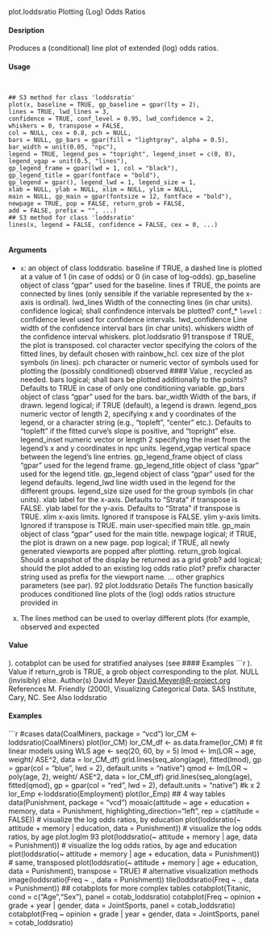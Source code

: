 
plot.loddsratio Plotting (Log) Odds Ratios

#### Desription

Produces a (conditional) line plot of extended (log) odds ratios.

#### Usage
<pre><code>

## S3 method for class 'loddsratio'
plot(x, baseline = TRUE, gp_baseline = gpar(lty = 2),
lines = TRUE, lwd_lines = 3,
confidence = TRUE, conf_level = 0.95, lwd_confidence = 2,
whiskers = 0, transpose = FALSE,
col = NULL, cex = 0.8, pch = NULL,
bars = NULL, gp_bars = gpar(fill = "lightgray", alpha = 0.5),
bar_width = unit(0.05, "npc"),
legend = TRUE, legend_pos = "topright", legend_inset = c(0, 0),
legend_vgap = unit(0.5, "lines"),
gp_legend_frame = gpar(lwd = 1, col = "black"),
gp_legend_title = gpar(fontface = "bold"),
gp_legend = gpar(), legend_lwd = 1, legend_size = 1,
xlab = NULL, ylab = NULL, xlim = NULL, ylim = NULL,
main = NULL, gp_main = gpar(fontsize = 12, fontface = "bold"),
newpage = TRUE, pop = FALSE, return_grob = FALSE,
add = FALSE, prefix = "", ...)
## S3 method for class 'loddsratio'
lines(x, legend = FALSE, confidence = FALSE, cex = 0, ...)

</code></pre>
#### Arguments

* ``x``: an object of class loddsratio.
baseline if TRUE, a dashed line is plotted at a value of 1 (in case of odds) or 0 (in case of
log-odds).
gp_baseline object of class "gpar" used for the baseline.
lines if TRUE, the points are connected by lines (only sensible if the variable represented
by the x-axis is ordinal).
lwd_lines Width of the connecting lines (in char units).
confidence logical; shall confindence intervals be plotted?
conf_* `` level`` : confidence level used for confidence intervals.
lwd_confidence Line width of the confidence interval bars (in char units).
whiskers width of the confidence interval whiskers.
plot.loddsratio 91
transpose if TRUE, the plot is transposed.
col character vector specifying the colors of the fitted lines, by default chosen with
rainbow_hcl.
cex size of the plot symbols (in lines).
pch character or numeric vector of symbols used for plotting the (possibly conditioned)
observed 
#### Value 
, recycled as needed.
bars logical; shall bars be plotted additionally to the points? Defaults to TRUE in case
of only one conditioning variable.
gp_bars object of class "gpar" used for the bars.
bar_width Width of the bars, if drawn.
legend logical; if TRUE (default), a legend is drawn.
legend_pos numeric vector of length 2, specifying x and y coordinates of the legend, or a
character string (e.g., "topleft", "center" etc.). Defaults to "topleft" if the
fitted curve’s slope is positive, and "topright" else.
legend_inset numeric vector or length 2 specifying the inset from the legend’s x and y coordinates
in npc units.
legend_vgap vertical space between the legend’s line entries.
gp_legend_frame
object of class "gpar" used for the legend frame.
gp_legend_title
object of class "gpar" used for the legend title.
gp_legend object of class "gpar" used for the legend defaults.
legend_lwd line width used in the legend for the different groups.
legend_size size used for the group symbols (in char units).
xlab label for the x-axis. Defaults to "Strata" if transpose is FALSE.
ylab label for the y-axis. Defaults to "Strata" if transpose is TRUE.
xlim x-axis limits. Ignored if transpose is FALSE.
ylim y-axis limits. Ignored if transpose is TRUE.
main user-specified main title.
gp_main object of class "gpar" used for the main title.
newpage logical; if TRUE, the plot is drawn on a new page.
pop logical; if TRUE, all newly generated viewports are popped after plotting.
return_grob logical. Should a snapshot of the display be returned as a grid grob?
add logical; should the plot added to an existing log odds ratio plot?
prefix character string used as prefix for the viewport name.
... other graphics parameters (see par).
92 plot.loddsratio
Details
The function basically produces conditioned line plots of the (log) odds ratios structure provided in
x.
The lines method can be used to overlay different plots (for example, observed and expected

#### Value 
).
cotabplot can be used for stratified analyses (see 
#### Examples
```r
).
Value
if return_grob is TRUE, a grob object corresponding to the plot. NULL (invisibly) else.
Author(s)
David Meyer <David.Meyer@R-project.org>
References
M. Friendly (2000), Visualizing Categorical Data. SAS Institute, Cary, NC.
See Also
loddsratio

#### Examples
```r

#cases
data(CoalMiners, package = "vcd")
lor_CM <- loddsratio(CoalMiners)
plot(lor_CM)
lor_CM_df <- as.data.frame(lor_CM)
# fit linear models using WLS
age <- seq(20, 60, by = 5)
lmod <- lm(LOR ~ age, weight/ ASE^2, data = lor_CM_df)
grid.lines(seq_along(age), fitted(lmod), gp = gpar(col = "blue", lwd = 2), default.units = "native")
qmod <- lm(LOR ~ poly(age, 2), weight/ ASE^2, data = lor_CM_df)
grid.lines(seq_along(age), fitted(qmod), gp = gpar(col = "red", lwd = 2), default.units = "native")
#k x 2
lor_Emp <-loddsratio(Employment)
plot(lor_Emp)
## 4 way tables
data(Punishment, package = "vcd")
mosaic(attitude ~ age + education + memory, data = Punishment,
highlighting_direction="left", rep = c(attitude = FALSE))
# visualize the log odds ratios, by education
plot(loddsratio(~ attitude + memory | education, data = Punishment))
# visualize the log odds ratios, by age
plot.loglm 93
plot(loddsratio(~ attitude + memory | age, data = Punishment))
# visualize the log odds ratios, by age and education
plot(loddsratio(~ attitude + memory | age + education, data = Punishment))
# same, transposed
plot(loddsratio(~ attitude + memory | age + education, data = Punishment), transpose = TRUE)
# alternative visualization methods
image(loddsratio(Freq ~ ., data = Punishment))
tile(loddsratio(Freq ~ ., data = Punishment))
## cotabplots for more complex tables
cotabplot(Titanic, cond = c("Age","Sex"), panel = cotab_loddsratio)
cotabplot(Freq ~ opinion + grade + year | gender, data = JointSports, panel = cotab_loddsratio)
cotabplot(Freq ~ opinion + grade | year + gender, data = JointSports, panel = cotab_loddsratio)
